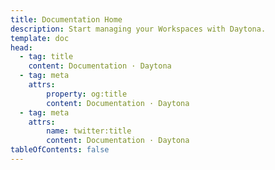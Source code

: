 ```yaml
---
title: Documentation Home
description: Start managing your Workspaces with Daytona.
template: doc
head:
  - tag: title
    content: Documentation · Daytona
  - tag: meta
    attrs:
        property: og:title
        content: Documentation · Daytona
  - tag: meta
    attrs:
        name: twitter:title
        content: Documentation · Daytona
tableOfContents: false
---
```



<DocumentList title="Start Here">
  <DocumentListItem
    title="What is Daytona?"
    subtitle="Understand what Development Environment Management (DEM) is, and how Daytona can help."
    href="explanation/what-is-daytona"
    expanded
  />
  <DocumentListItem
    title="Install Daytona"
    subtitle="Install Daytona on Linux, macOS, or Windows."
    href="installation/installation"
  />
  <DocumentListItem
    title="Create your first Workspace"
    subtitle="Once you have Daytona installed, create your first Workspace."
    href="usage/workspaces#create-a-workspace"
  />
</DocumentList>

<DocumentList title="Configure">
  <DocumentListItem
    title="Add a Git Provider"
    subtitle="Create Workspaces from repositories hosted across GitHub, GitLab, Bitbucket, and others."
    href="configuration/git-providers#add-a-git-provider"
  />
  <DocumentListItem
    title="Add a remote Docker target"
    subtitle="Deploy your Workspaces on a remote host using Docker."
    href="configuration/providers#add-a-target"
  />
  <DocumentListItem
    title="Set your default IDE"
    subtitle="Automatically open your Workspaces in Visual Studio Code and a selection of JetBrains IDEs."
    href="usage/workspaces#set-the-default-ide"
  />
</DocumentList>

<DocumentList title="Dive Deeper">
  <DocumentListItem
    title="Command-Line Reference"
    subtitle="Learn about all of Daytona's commands and how you can leverage them to increase productivity."
    href="reference/cli"
  />
  <DocumentListItem
    title="Daytona Server"
    subtitle="Learn about the Daytona Server and how to manually configure it."
    href="usage/server"
  />
</DocumentList>
